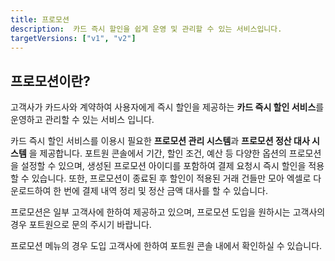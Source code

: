 ```yaml
---
title: 프로모션
description:  카드 즉시 할인을 쉽게 운영 및 관리할 수 있는 서비스입니다.
targetVersions: ["v1", "v2"]
---
```



## 프로모션이란?

고객사가 카드사와 계약하여 사용자에게 즉시 할인을 제공하는 **카드 즉시 할인 서비스**를 운영하고 관리할
수 있는 서비스 입니다.

카드 즉시 할인 서비스를 이용시 필요한 **프로모션 관리 시스템**과 **프로모션 정산 대사 시스템** 을 제공합니다.
포트원 콘솔에서 기간, 할인 조건, 예산 등 다양한 옵션의 프로모션을 설정할 수 있으며,
생성된 프로모션 아이디를 포함하여 결제 요청시 즉시 할인을 적용할 수 있습니다.
또한, 프로모션이 종료된 후 할인이 적용된 거래 건들만 모아 엑셀로 다운로드하여 한 번에 결제 내역 정리 및 정산 금액 대사를 할 수 있습니다.

프로모션은 일부 고객사에 한하여 제공하고 있으며, 프로모션 도입을 원하시는 고객사의 경우 포트원으로 문의 주시기 바랍니다.

<Hint style="info">
  프로모션 메뉴의 경우 도입 고객사에 한하여 포트원 콘솔 내에서 확인하실 수 있습니다.
</Hint>

<ContentRef slug="/opi/ko/extra/promotion/console-guide" />

<ContentRef slug="/opi/ko/extra/promotion/integration" />

<ContentRef slug="/opi/ko/extra/promotion/refund" />
